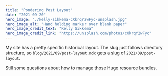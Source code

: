 ```yaml
---
title: "Pondering Post Layout"
date: "2021-09-20"
hero_image: "./kelly-sikkema-cXkrqY2wFyc-unsplash.jpg"
hero_image_alt: "Hand holding marker over blank paper"
hero_image_credit_text: "Kelly Sikkema"
hero_image_credit_link: "https://unsplash.com/photos/cXkrqY2wFyc"
---
```


My site has a pretty specific historical layout. The slug just follows
directory structure, so `blog/2021/09/post-layout.mdx` gets a slug of
`2021/09/post-layout`.

Still some questions about how to manage those Hugo resource bundles.
